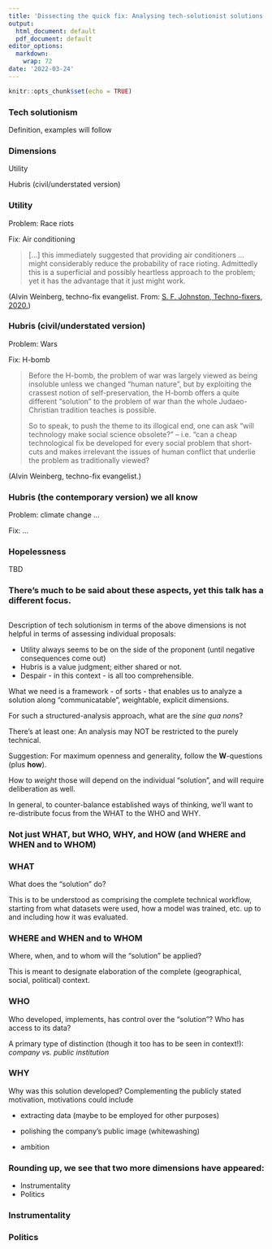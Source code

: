 ```yaml
---
title: 'Dissecting the quick fix: Analysing tech-solutionist solutions'
output:
  html_document: default
  pdf_document: default
editor_options: 
  markdown: 
    wrap: 72
date: '2022-03-24'
---
```


```r
knitr::opts_chunk$set(echo = TRUE)
```

### Tech solutionism

Definition, examples will follow

### Dimensions 

Utility

Hubris (civil/understated version)

### Utility

Problem: Race riots

Fix: Air conditioning

> [...] this immediately suggested that providing air conditioners ...
> might considerably reduce the probability of race rioting. Admittedly
> this is a superficial and possibly heartless approach to the problem;
> yet it has the advantage that it just might work.

(Alvin Weinberg, techno-fix evangelist. From: [S. F. Johnston,
Techno-fixers,
2020.](https://www.mqup.ca/techno-fixers-products-9780228001324.php))

### Hubris (civil/understated version)

Problem: Wars

Fix: H-bomb

> Before the H-bomb, the problem of war was largely viewed as being
> insoluble unless we changed "human nature", but by exploiting the
> crassest notion of self-preservation, the H-bomb offers a quite
> different "solution" to the problem of war than the whole
> Judaeo-Christian tradition teaches is possible.
>
> So to speak, to push the theme to its illogical end, one can ask "will
> technology make social science obsolete?" -- i.e. "can a cheap
> technological fix be developed for every social problem that
> short-cuts and makes irrelevant the issues of human conflict that
> underlie the problem as traditionally viewed?

(Alvin Weinberg, techno-fix evangelist.)

### Hubris (the contemporary version) we all know

Problem: climate change ...

Fix: ...

### Hopelessness

TBD

### There's much to be said about these aspects, yet this talk has a different focus.

## 

Description of tech solutionism in terms of the above dimensions is not
helpful in terms of assessing individual proposals:

-   Utility always seems to be on the side of the proponent (until
    negative consequences come out)
-   Hubris is a value judgment; either shared or not.
-   Despair - in this context - is all too comprehensible.

What we need is a framework - of sorts - that enables us to analyze a
solution along "communicatable", weightable, explicit dimensions.

For such a structured-analysis approach, what are the *sine qua non*s?

There's at least one: An analysis may NOT be restricted to the purely
technical.

Suggestion: For maximum openness and generality, follow the
**W**-questions (plus **how**).

How to *weight* those will depend on the individual "solution", and will
require deliberation as well.

In general, to counter-balance established ways of thinking, we'll want
to re-distribute focus from the WHAT to the WHO and WHY.

### Not just WHAT, but WHO, WHY, and HOW (and WHERE and WHEN and to WHOM)

### WHAT

What does the "solution" do?

This is to be understood as comprising the complete technical workflow,
starting from what datasets were used, how a model was trained, etc. up
to and including how it was evaluated.

### WHERE and WHEN and to WHOM

Where, when, and to whom will the "solution" be applied?

This is meant to designate elaboration of the complete (geographical,
social, political) context.

### WHO

Who developed, implements, has control over the "solution"? Who has
access to its data?

A primary type of distinction (though it too has to be seen in
context!): *company vs. public institution*

### WHY

Why was this solution developed? Complementing the publicly stated
motivation, motivations could include

-   extracting data (maybe to be employed for other purposes)

-   polishing the company's public image (whitewashing)

-   ambition

### Rounding up, we see that two more dimensions have appeared:

-   Instrumentality
-   Politics

### Instrumentality

### Politics

